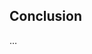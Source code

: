 ## Conclusion

…

<!--
- Future research:
	- Use fine tuned embeddings
	- look at topic saliency more specifically amongst left-wing and green voters, i.e. their own voters, as described by (2013 Lazarus, p. 226, 227)
	- further similarity measures
		- 2016 Heidarian
		- a more tried and tested / systematic approach: Word Mover’s Distance (2015 Kusner)
		- delve into more time series specific analysis
	- find more refined ways of measuring public salience of environmental topics, e.g. using news sources
-->
